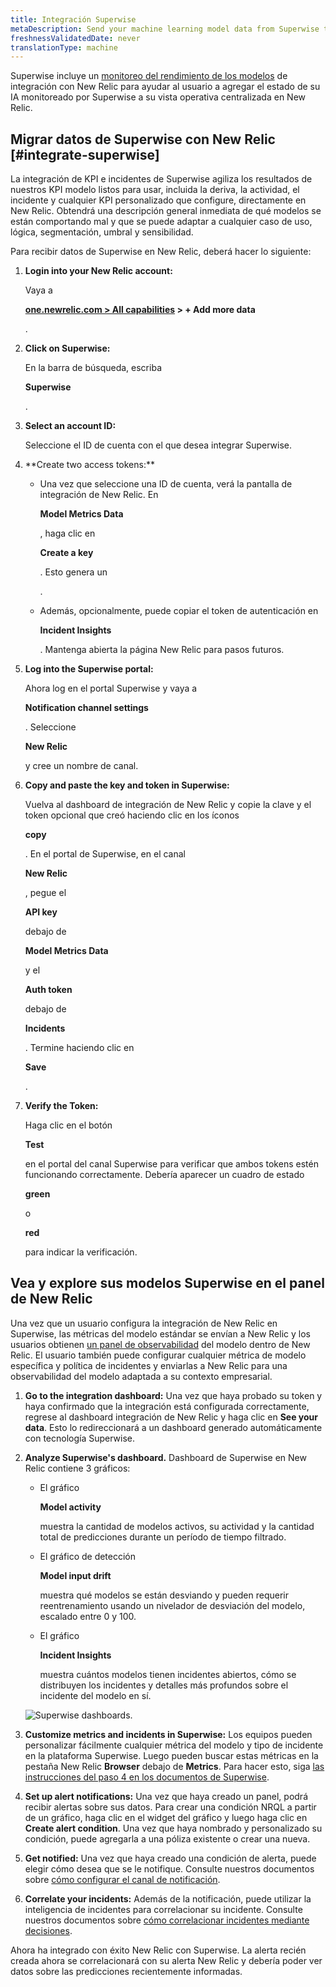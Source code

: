 ```yaml
---
title: Integración Superwise
metaDescription: Send your machine learning model data from Superwise to New Relic to understand your model's performance.
freshnessValidatedDate: never
translationType: machine
---
```



Superwise incluye un [monitoreo del rendimiento de los modelos](/docs/alerts-applied-intelligence/mlops/get-started/intro-mlops/) de integración con New Relic para ayudar al usuario a agregar el estado de su IA monitoreado por Superwise a su vista operativa centralizada en New Relic.

## Migrar datos de Superwise con New Relic [#integrate-superwise]

La integración de KPI e incidentes de Superwise agiliza los resultados de nuestros KPI modelo listos para usar, incluida la deriva, la actividad, el incidente y cualquier KPI personalizado que configure, directamente en New Relic. Obtendrá una descripción general inmediata de qué modelos se están comportando mal y que se puede adaptar a cualquier caso de uso, lógica, segmentación, umbral y sensibilidad.

Para recibir datos de Superwise en New Relic, deberá hacer lo siguiente:

1. <DNT>**Login into your New Relic account:**</DNT>

   Vaya a

   <DNT>**[one.newrelic.com > All capabilities](https://one.newrelic.com/all-capabilities) > + Add more data**</DNT>

   .

2. <DNT>**Click on Superwise:**</DNT>

   En la barra de búsqueda, escriba

   <DNT>**Superwise**</DNT>

   .

3. <DNT>**Select an account ID:**</DNT>

   Seleccione el ID de cuenta con el que desea integrar Superwise.

4. <DNT>
     **Create two access tokens:**
   </DNT>

   * Una vez que seleccione una ID de cuenta, verá la pantalla de integración de New Relic. En

     <DNT>**Model Metrics Data**</DNT>

     , haga clic en

     <DNT>**Create a key**</DNT>

     . Esto genera un

     <InlinePopover type="licenseKey"/>

     .

   * Además, opcionalmente, puede copiar el token de autenticación en

     <DNT>**Incident Insights**</DNT>

     . Mantenga abierta la página New Relic para pasos futuros.

5. <DNT>**Log into the Superwise portal:**</DNT>

   Ahora log en el portal Superwise y vaya a

   <DNT>**Notification channel settings**</DNT>

   . Seleccione

   <DNT>**New Relic**</DNT>

   y cree un nombre de canal.

6. <DNT>**Copy and paste the key and token in Superwise:**</DNT>

   Vuelva al dashboard de integración de New Relic y copie la clave y el token opcional que creó haciendo clic en los íconos

   <DNT>**copy**</DNT>

   . En el portal de Superwise, en el canal

   <DNT>**New Relic**</DNT>

   , pegue el

   <DNT>**API key**</DNT>

   debajo de

   <DNT>**Model Metrics Data**</DNT>

   y el

   <DNT>**Auth token**</DNT>

   debajo de

   <DNT>**Incidents**</DNT>

   . Termine haciendo clic en

   <DNT>**Save**</DNT>

   .

7. <DNT>**Verify the Token:**</DNT>

   Haga clic en el botón

   <DNT>**Test**</DNT>

   en el portal del canal Superwise para verificar que ambos tokens estén funcionando correctamente. Debería aparecer un cuadro de estado

   <DNT>**green**</DNT>

   o

   <DNT>**red**</DNT>

   para indicar la verificación.

<InstallFeedback/>

## Vea y explore sus modelos Superwise en el panel de New Relic

Una vez que un usuario configura la integración de New Relic en Superwise, las métricas del modelo estándar se envían a New Relic y los usuarios obtienen [un panel de observabilidad](/docs/query-your-data/explore-query-data/dashboards/introduction-dashboards/) del modelo dentro de New Relic. El usuario también puede configurar cualquier métrica de modelo específica y política de incidentes y enviarlas a New Relic para una observabilidad del modelo adaptada a su contexto empresarial.

1. <DNT>**Go to the integration dashboard:**</DNT> Una vez que haya probado su token y haya confirmado que la integración está configurada correctamente, regrese al dashboard integración de New Relic y haga clic en <DNT>**See your data**</DNT>. Esto lo redireccionará a un dashboard generado automáticamente con tecnología Superwise.

2. <DNT>**Analyze Superwise's dashboard.**</DNT> Dashboard de Superwise en New Relic contiene 3 gráficos:

   * El gráfico

     <DNT>**Model activity**</DNT>

     muestra la cantidad de modelos activos, su actividad y la cantidad total de predicciones durante un período de tiempo filtrado.

   * El gráfico de detección

     <DNT>**Model input drift**</DNT>

     muestra qué modelos se están desviando y pueden requerir reentrenamiento usando un nivelador de desviación del modelo, escalado entre 0 y 100.

   * El gráfico

     <DNT>**Incident Insights**</DNT>

     muestra cuántos modelos tienen incidentes abiertos, cómo se distribuyen los incidentes y detalles más profundos sobre el incidente del modelo en sí.

   <img
     title="Superwise's dashboards"
     alt="Superwise dashboards."
     src={modelperformancemonitoringSuperwiseDashboard}
   />

3. <DNT>**Customize metrics and incidents in Superwise:**</DNT> Los equipos pueden personalizar fácilmente cualquier métrica del modelo y tipo de incidente en la plataforma Superwise. Luego pueden buscar estas métricas en la pestaña New Relic <DNT>**Browser**</DNT> debajo de <DNT>**Metrics**</DNT>. Para hacer esto, siga [las instrucciones del paso 4 en los documentos de Superwise](https://docs.superwise.ai/docs/new-relic#4-customize-metrics-and-incidents-you-would-like-to-send).

4. <DNT>**Set up alert notifications:**</DNT> Una vez que haya creado un panel, podrá recibir alertas sobre sus datos. Para crear una condición NRQL <InlinePopover type="alerts"/>a partir de un gráfico, haga clic en el widget del gráfico y luego haga clic en <DNT>**Create alert condition**</DNT>. Una vez que haya nombrado y personalizado su condición, puede agregarla a una póliza existente o crear una nueva.

5. <DNT>**Get notified:**</DNT> Una vez que haya creado una condición de alerta, puede elegir cómo desea que se le notifique. Consulte nuestros documentos sobre [cómo configurar el canal de notificación](/docs/alerts-applied-intelligence/new-relic-alerts/alert-notifications/notification-channels-control-where-send-alerts/).

6. <DNT>**Correlate your incidents:**</DNT> Además de la notificación, puede utilizar la inteligencia de incidentes para correlacionar su incidente. Consulte nuestros documentos sobre [cómo correlacionar incidentes mediante decisiones](/docs/alerts-applied-intelligence/applied-intelligence/incident-intelligence/change-applied-intelligence-correlation-logic-decisions/).

Ahora ha integrado con éxito New Relic con Superwise. La alerta recién creada ahora se correlacionará con su alerta New Relic y debería poder ver datos sobre las predicciones recientemente informadas.